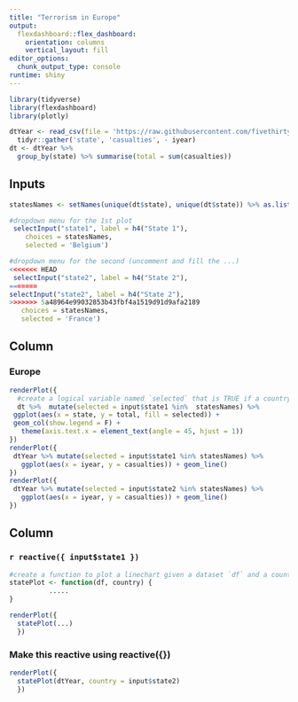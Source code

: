 ```yaml
---
title: "Terrorism in Europe"
output: 
  flexdashboard::flex_dashboard:
    orientation: columns
    vertical_layout: fill
editor_options: 
  chunk_output_type: console
runtime: shiny
---
```


```r
library(tidyverse)
library(flexdashboard)
library(plotly)
```

```r
dtYear <- read_csv(file = 'https://raw.githubusercontent.com/fivethirtyeight/data/master/terrorism/eu_terrorism_fatalities_by_country.csv') %>% 
  tidyr::gather('state', 'casualties', - iyear)
dt <- dtYear %>% 
  group_by(state) %>% summarise(total = sum(casualties))
```

Inputs {.sidebar}
-------------------------------------

```r
statesNames <- setNames(unique(dt$state), unique(dt$state)) %>% as.list()

#dropdown menu for the 1st plot
 selectInput("state1", label = h4("State 1"), 
    choices = statesNames, 
    selected = 'Belgium')

#dropdown menu for the second (uncomment and fill the ...)
<<<<<<< HEAD
 selectInput("state2", label = h4("State 2"),
=======
selectInput("state2", label = h4("State 2"),
>>>>>>> 5a48964e99032853b43fbf4a1519d91d9afa2189
   choices = statesNames,
   selected = 'France')
```
 


Column {data-width=650}
-----------------------------------------------------------------------

### Europe

```r

renderPlot({
  #create a logical variable named `selected` that is TRUE if a country is selected in either one of the drop-down menus and FALSE otherwise. To extract the selected value use input$selectInputID e.g., input$state1
  dt %>%  mutate(selected = input$state1 %in%  statesNames) %>%
 ggplot(aes(x = state, y = total, fill = selected)) +
 geom_col(show.legend = F) +
   theme(axis.text.x = element_text(angle = 45, hjust = 1))
})
renderPlot({
 dtYear %>% mutate(selected = input$state1 %in% statesNames) %>%
   ggplot(aes(x = iyear, y = casualties)) + geom_line()
})
renderPlot({
 dtYear %>% mutate(selected = input$state2 %in% statesNames) %>%
   ggplot(aes(x = iyear, y = casualties)) + geom_line()
})

```

Column {data-width=350}
-----------------------------------------------------------------------

### `r reactive({ input$state1 })`

```r
#create a function to plot a linechart given a dataset `df` and a country name `country`
statePlot <- function(df, country) { 
          .....
}

renderPlot({ 
  statePlot(...) 
  })
```

### Make this reactive using reactive({})

```r

renderPlot({ 
  statePlot(dtYear, country = input$state2) 
  })
```


